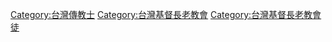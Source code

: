 [[Category:台灣傳教士|Category:台灣傳教士]]
[[Category:台灣基督長老教會|Category:台灣基督長老教會]]
[[Category:台灣基督長老教會徒|Category:台灣基督長老教會徒]]